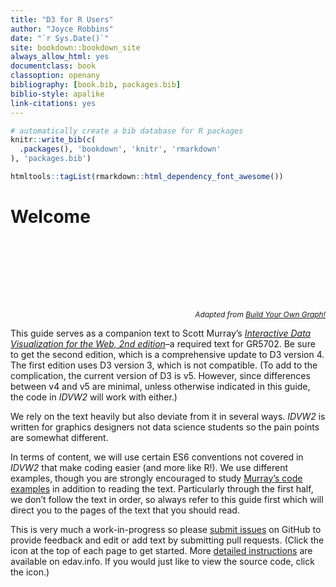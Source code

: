 ```yaml
--- 
title: "D3 for R Users"
author: "Joyce Robbins"
date: "`r Sys.Date()`"
site: bookdown::bookdown_site
always_allow_html: yes
documentclass: book
classoption: openany 
bibliography: [book.bib, packages.bib]
biblio-style: apalike
link-citations: yes
---
```


```r
# automatically create a bib database for R packages
knitr::write_bib(c(
  .packages(), 'bookdown', 'knitr', 'rmarkdown'
), 'packages.bib')

htmltools::tagList(rmarkdown::html_dependency_font_awesome())
```

# Welcome {-}

<style>
			rect {
				pointer-events: all;
			}

			.node {
				fill: blue;
			}

			.cursor {
				fill: none;
				stroke: brown;
				pointer-events: none;
			}

			.link {
				stroke: red;
			}

			.svg-container {
				display: inline-block;
				position: relative;
				width: 100%;
				padding-bottom: 20%;  <!-- changed this to be the same as y/x aspect ratio, not explained-->
				vertical-align: top;
				overflow: hidden;
			}
			.svg-content {
				display: inline-block;
				position: absolute;
				top: 0;
				left: 0;
			}
</style>

<div id="container" class="svg-container">
<script src="https://d3js.org/d3.v3.min.js"></script>
<script src="scripts/index1.js"></script>
</div>


<div style="text-align: right; font-size: 85%; font-style: italic;"> <!-- needs to be in parent -->
Adapted from <a href="https://bl.ocks.org/mbostock/929623" target="_blank">Build Your Own Graph!</a>
</div>

This guide serves as a companion text to Scott Murray’s [*Interactive Data Visualization for the Web, 2nd edition*](https://www.amazon.com/Interactive-Data-Visualization-Web-Introduction/dp/1491921285/)--a required text for GR5702. Be sure to get the second edition, which is a comprehensive update to D3 version 4. The first edition uses D3 version 3, which is not compatible. (To add to the complication, the current version of D3 is v5.  However, since differences between v4 and v5 are minimal, unless otherwise indicated in this guide, the code in *IDVW2* will work with either.)

We rely on the text heavily but also deviate from it in several ways. *IDVW2* is written for graphics designers not data science students so the pain points are somewhat different. 

In terms of content, we will use certain ES6 conventions not covered in *IDVW2* that make coding easier (and more like R!). We use different examples, though you are strongly encouraged to study [Murray's code examples ](https://github.com/alignedleft/d3-book/releases){target="_blank"} in addition to reading the text. Particularly through the first half, we don't follow the text in order, so always refer to this guide first which will direct you to the pages of the text that you should read.

This is very much a work-in-progress so please [submit issues](https://github.com/jtr13/d3book/issues){target="_blank"} on GitHub to provide feedback and edit or add text by submitting pull requests. (Click the <i class="fas fa-edit"></i> icon at the top of each page to get started. More [detailed instructions](https://edav.info/contribute.html#step-2-click-the-edit-button){target="_blank"} are available on edav.info. If you would just like to view the source code, click the <i class="fa fa-eye"></i> icon.)
